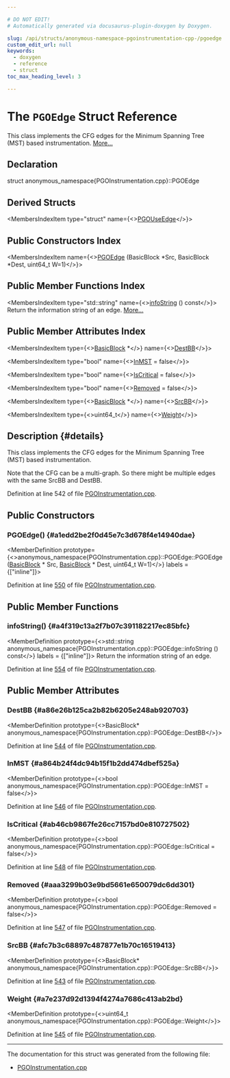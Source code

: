 ```yaml
---

# DO NOT EDIT!
# Automatically generated via docusaurus-plugin-doxygen by Doxygen.

slug: /api/structs/anonymous-namespace-pgoinstrumentation-cpp-/pgoedge
custom_edit_url: null
keywords:
  - doxygen
  - reference
  - struct
toc_max_heading_level: 3

---
```





# The `PGOEdge` Struct Reference

<DoxygenPage pluginConfig={pluginConfig}>

This class implements the CFG edges for the Minimum Spanning Tree (MST) based instrumentation. <a href="#details">More...</a>

## Declaration

<CodeBlock>struct anonymous_namespace{PGOInstrumentation.cpp}::PGOEdge</CodeBlock>

## Derived Structs

<MembersIndex>

<MembersIndexItem
  type="struct"
  name={<><a href="/docs/api/structs/anonymous-namespace-pgoinstrumentation-cpp-/pgouseedge">PGOUseEdge</a></>}>
</MembersIndexItem>

</MembersIndex>

## Public Constructors Index

<MembersIndex>

<MembersIndexItem
  name={<><a href="#a1edd2be2f0d45e7c3d678f4e14940dae">PGOEdge</a> (BasicBlock &#42;Src, BasicBlock &#42;Dest, uint64&#95;t W=1)</>}>
</MembersIndexItem>

</MembersIndex>

## Public Member Functions Index

<MembersIndex>

<MembersIndexItem
  type="std::string"
  name={<><a href="#a4f319c13a2f7b07c391182217ec85bfc">infoString</a> () const</>}>
Return the information string of an edge. <a href="#a4f319c13a2f7b07c391182217ec85bfc">More...</a>
</MembersIndexItem>

</MembersIndex>

## Public Member Attributes Index

<MembersIndex>

<MembersIndexItem
  type={<><a href="/docs/api/classes/llvm/basicblock">BasicBlock</a> &#42;</>}
  name={<><a href="#a86e26b125ca2b82b6205e248ab920703">DestBB</a></>}>
</MembersIndexItem>

<MembersIndexItem
  type="bool"
  name={<><a href="#a864b24f4dc94b15f1b2dd474dbef525a">InMST</a> = false</>}>
</MembersIndexItem>

<MembersIndexItem
  type="bool"
  name={<><a href="#ab46cb9867fe26cc7157bd0e810727502">IsCritical</a> = false</>}>
</MembersIndexItem>

<MembersIndexItem
  type="bool"
  name={<><a href="#aaa3299b03e9bd5661e650079dc6dd301">Removed</a> = false</>}>
</MembersIndexItem>

<MembersIndexItem
  type={<><a href="/docs/api/classes/llvm/basicblock">BasicBlock</a> &#42;</>}
  name={<><a href="#afc7b3c68897c487877e1b70c16519413">SrcBB</a></>}>
</MembersIndexItem>

<MembersIndexItem
  type={<>uint64&#95;t</>}
  name={<><a href="#a7e237d92d1394f4274a7686c413ab2bd">Weight</a></>}>
</MembersIndexItem>

</MembersIndex>

## Description {#details}

This class implements the CFG edges for the Minimum Spanning Tree (MST) based instrumentation.

Note that the CFG can be a multi-graph. So there might be multiple edges with the same SrcBB and DestBB.

Definition at line 542 of file <a href="/docs/api/files/lib/lib/transforms/lib/transforms/instrumentation/pgoinstrumentation-cpp">PGOInstrumentation.cpp</a>.

<SectionDefinition>

## Public Constructors

### PGOEdge() {#a1edd2be2f0d45e7c3d678f4e14940dae}

<MemberDefinition
  prototype={<>anonymous&#95;namespace&#123;PGOInstrumentation.cpp&#125;::PGOEdge::PGOEdge (<a href="/docs/api/classes/llvm/basicblock">BasicBlock</a> &#42; Src, <a href="/docs/api/classes/llvm/basicblock">BasicBlock</a> &#42; Dest, uint64&#95;t W=1)</>}
  labels = {["inline"]}>

Definition at line <a href="/docs/api/files/lib/lib/transforms/lib/transforms/instrumentation/pgoinstrumentation-cpp/#l00550">550</a> of file <a href="/docs/api/files/lib/lib/transforms/lib/transforms/instrumentation/pgoinstrumentation-cpp">PGOInstrumentation.cpp</a>.
</MemberDefinition>

</SectionDefinition>

<SectionDefinition>

## Public Member Functions

### infoString() {#a4f319c13a2f7b07c391182217ec85bfc}

<MemberDefinition
  prototype={<>std::string anonymous&#95;namespace&#123;PGOInstrumentation.cpp&#125;::PGOEdge::infoString () const</>}
  labels = {["inline"]}>
Return the information string of an edge.

Definition at line <a href="/docs/api/files/lib/lib/transforms/lib/transforms/instrumentation/pgoinstrumentation-cpp/#l00554">554</a> of file <a href="/docs/api/files/lib/lib/transforms/lib/transforms/instrumentation/pgoinstrumentation-cpp">PGOInstrumentation.cpp</a>.
</MemberDefinition>

</SectionDefinition>

<SectionDefinition>

## Public Member Attributes

### DestBB {#a86e26b125ca2b82b6205e248ab920703}

<MemberDefinition
  prototype={<>BasicBlock&#42; anonymous&#95;namespace&#123;PGOInstrumentation.cpp&#125;::PGOEdge::DestBB</>}>

Definition at line <a href="/docs/api/files/lib/lib/transforms/lib/transforms/instrumentation/pgoinstrumentation-cpp/#l00544">544</a> of file <a href="/docs/api/files/lib/lib/transforms/lib/transforms/instrumentation/pgoinstrumentation-cpp">PGOInstrumentation.cpp</a>.
</MemberDefinition>

### InMST {#a864b24f4dc94b15f1b2dd474dbef525a}

<MemberDefinition
  prototype={<>bool anonymous&#95;namespace&#123;PGOInstrumentation.cpp&#125;::PGOEdge::InMST = false</>}>

Definition at line <a href="/docs/api/files/lib/lib/transforms/lib/transforms/instrumentation/pgoinstrumentation-cpp/#l00546">546</a> of file <a href="/docs/api/files/lib/lib/transforms/lib/transforms/instrumentation/pgoinstrumentation-cpp">PGOInstrumentation.cpp</a>.
</MemberDefinition>

### IsCritical {#ab46cb9867fe26cc7157bd0e810727502}

<MemberDefinition
  prototype={<>bool anonymous&#95;namespace&#123;PGOInstrumentation.cpp&#125;::PGOEdge::IsCritical = false</>}>

Definition at line <a href="/docs/api/files/lib/lib/transforms/lib/transforms/instrumentation/pgoinstrumentation-cpp/#l00548">548</a> of file <a href="/docs/api/files/lib/lib/transforms/lib/transforms/instrumentation/pgoinstrumentation-cpp">PGOInstrumentation.cpp</a>.
</MemberDefinition>

### Removed {#aaa3299b03e9bd5661e650079dc6dd301}

<MemberDefinition
  prototype={<>bool anonymous&#95;namespace&#123;PGOInstrumentation.cpp&#125;::PGOEdge::Removed = false</>}>

Definition at line <a href="/docs/api/files/lib/lib/transforms/lib/transforms/instrumentation/pgoinstrumentation-cpp/#l00547">547</a> of file <a href="/docs/api/files/lib/lib/transforms/lib/transforms/instrumentation/pgoinstrumentation-cpp">PGOInstrumentation.cpp</a>.
</MemberDefinition>

### SrcBB {#afc7b3c68897c487877e1b70c16519413}

<MemberDefinition
  prototype={<>BasicBlock&#42; anonymous&#95;namespace&#123;PGOInstrumentation.cpp&#125;::PGOEdge::SrcBB</>}>

Definition at line <a href="/docs/api/files/lib/lib/transforms/lib/transforms/instrumentation/pgoinstrumentation-cpp/#l00543">543</a> of file <a href="/docs/api/files/lib/lib/transforms/lib/transforms/instrumentation/pgoinstrumentation-cpp">PGOInstrumentation.cpp</a>.
</MemberDefinition>

### Weight {#a7e237d92d1394f4274a7686c413ab2bd}

<MemberDefinition
  prototype={<>uint64&#95;t anonymous&#95;namespace&#123;PGOInstrumentation.cpp&#125;::PGOEdge::Weight</>}>

Definition at line <a href="/docs/api/files/lib/lib/transforms/lib/transforms/instrumentation/pgoinstrumentation-cpp/#l00545">545</a> of file <a href="/docs/api/files/lib/lib/transforms/lib/transforms/instrumentation/pgoinstrumentation-cpp">PGOInstrumentation.cpp</a>.
</MemberDefinition>

</SectionDefinition>

<hr/>

The documentation for this struct was generated from the following file:

<ul>
<li><a href="/docs/api/files/lib/lib/transforms/lib/transforms/instrumentation/pgoinstrumentation-cpp">PGOInstrumentation.cpp</a></li>
</ul>

</DoxygenPage>
